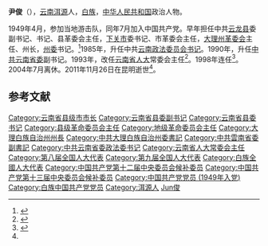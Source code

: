 '''尹俊'''（{{bd|1932年|9月|2011年|11月26日|catIdx=Yin尹俊}}），[[云南|云南]][[洱源|洱源]]人，[[白族|白族]]，[[中华人民共和国|中华人民共和国]]政治人物。

1949年4月，参加当地游击队，同年7月加入中国共产党。早年担任中共[[云龙县|云龙县]]委副书记、书记、县革委会主任，[[下关街道_(大理市)|下关市]]委书记、市革委会主任，[[大理白族自治州人民政府|大理州革委会]]主任、州长，[[中国共产党大理白族自治州委员会|州委]]书记。<ref>{{Cite book|title=中国民族年鉴 2012|last=中国民族年鉴编辑部编辑|year=2012|pages=718}}</ref>1985年，升任中共[[云南|云南]][[政法委员会书记|政法委员会书记]]。1990年，升任[[中共云南省委|中共云南省委]]副书记。1993年，改任[[云南省人大|云南省人大]]常委会主任<ref name=":0">{{cite web|title=尹俊同志逝世|url=http://cpc.people.com.cn/GB/64093/87393/16411803.html|accessdate=2012-02-29|date=2011-11-28|publisher=人民网|archive-url=https://web.archive.org/web/20120102150911/http://cpc.people.com.cn/GB/64093/87393/16411803.html|archive-date=2012-01-02|dead-url=yes}}</ref>。1998年连任<ref>{{cite web|title=云南省委原副书记尹俊因病医治无效逝世|url=http://news.youth.cn/gn/201112/t20111222_1827104.htm|publisher=中国青年网|accessdate=2012-02-29|archive-date=2019-06-05|archive-url=https://web.archive.org/web/20190605142914/http://news.youth.cn/gn/201112/t20111222_1827104.htm|dead-url=no}}</ref>。2004年7月离休。2011年11月26日在昆明逝世<ref name=":0" />。

==参考文献==
{{reflist}}
{{start box}}
{{s-off}}
{{succession box|[[李桂英|李桂英]]|[[白恩培|白恩培]]|[[云南省人大常委会|云南省人大常委会]]主任|1993年-2003年}}
{{end box}}
{{中华人民共和国云南省正职领导人|nocat}}

{{中华人民共和国官员小作品}}

{{DEFAULTSORT:Yin尹俊}}
[[Category:云南省县级市市长|Category:云南省县级市市长]]
[[Category:云南省县委副书记|Category:云南省县委副书记]]
[[Category:云南省县委书记|Category:云南省县委书记]]
[[Category:县级革命委员会主任|Category:县级革命委员会主任]]
[[Category:地级革命委员会主任|Category:地级革命委员会主任]]
[[Category:大理白族自治州州長|Category:大理白族自治州州長]]
[[Category:中共大理白族自治州委書記|Category:中共大理白族自治州委書記]]
[[Category:中共雲南省委副書記|Category:中共雲南省委副書記]]
[[Category:中共云南省委政法委书记|Category:中共云南省委政法委书记]]
[[Category:云南省人大常委会主任|Category:云南省人大常委会主任]]
[[Category:第八届全国人大代表|Category:第八届全国人大代表]]
[[Category:第九届全国人大代表|Category:第九届全国人大代表]]
[[Category:白族全國人大代表|Category:白族全國人大代表]]
[[Category:中国共产党第十二届中央委员会候补委员|Category:中国共产党第十二届中央委员会候补委员]]
[[Category:中国共产党第十三届中央委员会候补委员|Category:中国共产党第十三届中央委员会候补委员]]
[[Category:中国共产党党员_(1949年入党)|Category:中国共产党党员 (1949年入党)]]
[[Category:白族中国共产党党员|Category:白族中国共产党党员]]
[[Category:洱源人|Category:洱源人]]
[[Category:尹姓|Jun俊]]